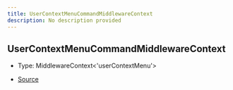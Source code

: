 ```yaml
---
title: UserContextMenuCommandMiddlewareContext
description: No description provided
---
```


## UserContextMenuCommandMiddlewareContext

- Type: MiddlewareContext\<'userContextMenu'>

- [Source](https://github.com/underctrl-io/commandkit/blob/e7997746676c2b18be64230c918cb998973d18b5/packages/commandkit/src/app/commands/Context.ts#L79)